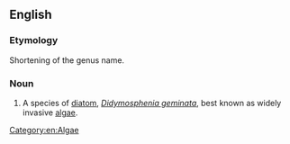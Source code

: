 ==English==

===Etymology===
Shortening of the genus name.

===Noun===
{{en-noun|-}}

# {{lb|en|informal}} A species of [[diatom]], ''[[Didymosphenia geminata]]'', best known as widely invasive [[algae]].
#:{{syn|en|rock snot}}

[[Category:en:Algae]]